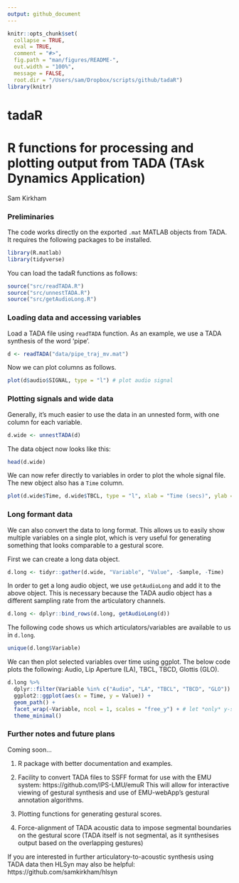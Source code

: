 ```yaml
---
output: github_document
---
```


```r
knitr::opts_chunk$set(
  collapse = TRUE,
  eval = TRUE,
  comment = "#>",
  fig.path = "man/figures/README-",
  out.width = "100%",
  message = FALSE,
  root.dir = "/Users/sam/Dropbox/scripts/github/tadaR")
library(knitr)
```

# tadaR
# R functions for processing and plotting output from TADA (TAsk Dynamics Application)

Sam Kirkham

### Preliminaries ###

The code works directly on the exported `.mat` MATLAB objects from TADA. It requires the following packages to be installed.

```r
library(R.matlab)
library(tidyverse)
```

You can load the tadaR functions as follows:

```r
source("src/readTADA.R")
source("src/unnestTADA.R")
source("src/getAudioLong.R")
```

### Loading data and accessing variables ###

Load a TADA file using `readTADA` function. As an example, we use a TADA synthesis of the word 'pipe'.

```r
d <- readTADA("data/pipe_traj_mv.mat")
```

Now we can plot columns as follows.

```r
plot(d$audio$SIGNAL, type = "l") # plot audio signal
```


### Plotting signals and wide data ###

Generally, it's much easier to use the data in an unnested form, with one column for each variable.

```r
d.wide <- unnestTADA(d)
```

The data object now looks like this:

```r
head(d.wide)
```

We can now refer directly to variables in order to plot the whole signal file. The new object also has a `Time` column.

```r
plot(d.wide$Time, d.wide$TBCL, type = "l", xlab = "Time (secs)", ylab = "TBCL")
```

### Long formant data ###

We can also convert the data to long format. This allows us to easily show multiple variables on a single plot, which is very useful for generating something that looks comparable to a gestural score.

First we can create a long data object.

```r
d.long <- tidyr::gather(d.wide, "Variable", "Value", -Sample, -Time)
```

In order to get a long audio object, we use `getAudioLong` and add it to the above object. This is necessary because the TADA audio object has a different sampling rate from the articulatory channels.

```r
d.long <- dplyr::bind_rows(d.long, getAudioLong(d))
```

The following code shows us which articulators/variables are available to us in `d.long`.

```r
unique(d.long$Variable)
```

We can then plot selected variables over time using ggplot. The below code plots the following: Audio, Lip Aperture (LA), TBCL, TBCD, Glottis (GLO).

```r
d.long %>% 
  dplyr::filter(Variable %in% c("Audio", "LA", "TBCL", "TBCD", "GLO")) %>% 
  ggplot2::ggplot(aes(x = Time, y = Value)) +
  geom_path() +
  facet_wrap(~Variable, ncol = 1, scales = "free_y") + # let *only* y-scaling be free
  theme_minimal()
```


### Further notes and future plans ###

Coming soon...

1. R package with better documentation and examples.

2. Facility to convert TADA files to SSFF format for use with the EMU system: https://github.com/IPS-LMU/emuR This will allow for interactive viewing of gestural synthesis and use of EMU-webApp's gestural annotation algorithms.

3. Plotting functions for generating gestural scores.

4. Force-alignment of TADA acoustic data to impose segmental boundaries on the gestural score (TADA itself is not segmental, as it synthesises output based on the overlapping gestures)

If you are interested in further articulatory-to-acoustic synthesis using TADA data then HLSyn may also be helpful: https://github.com/samkirkham/hlsyn 